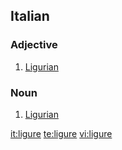 ==Italian==

===Adjective===
{{it-adj|ligur|e|i}}

# [[Ligurian]]

===Noun===
{{it-noun|ligur|mf|e|i}}

# [[Ligurian]]

[[it:ligure]]
[[te:ligure]]
[[vi:ligure]]